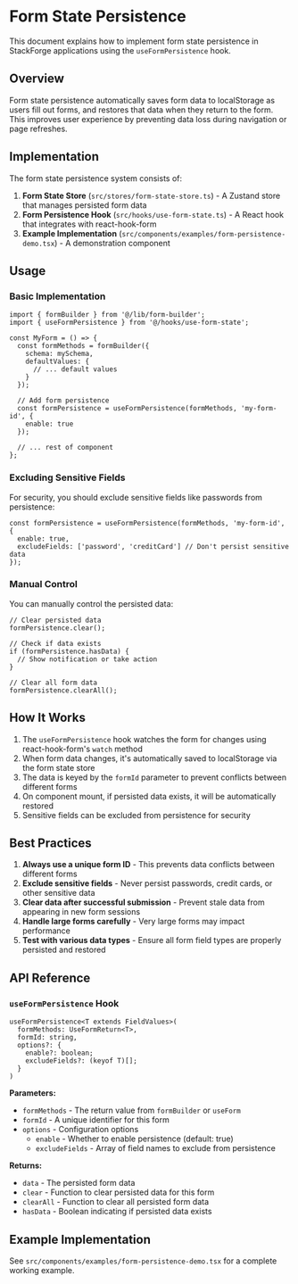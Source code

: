 # Form State Persistence

This document explains how to implement form state persistence in StackForge applications using the `useFormPersistence` hook.

## Overview

Form state persistence automatically saves form data to localStorage as users fill out forms, and restores that data when they return to the form. This improves user experience by preventing data loss during navigation or page refreshes.

## Implementation

The form state persistence system consists of:

1. **Form State Store** (`src/stores/form-state-store.ts`) - A Zustand store that manages persisted form data
2. **Form Persistence Hook** (`src/hooks/use-form-state.ts`) - A React hook that integrates with react-hook-form
3. **Example Implementation** (`src/components/examples/form-persistence-demo.tsx`) - A demonstration component

## Usage

### Basic Implementation

```tsx
import { formBuilder } from '@/lib/form-builder';
import { useFormPersistence } from '@/hooks/use-form-state';

const MyForm = () => {
  const formMethods = formBuilder({
    schema: mySchema,
    defaultValues: {
      // ... default values
    }
  });
  
  // Add form persistence
  const formPersistence = useFormPersistence(formMethods, 'my-form-id', {
    enable: true
  });
  
  // ... rest of component
};
```

### Excluding Sensitive Fields

For security, you should exclude sensitive fields like passwords from persistence:

```tsx
const formPersistence = useFormPersistence(formMethods, 'my-form-id', {
  enable: true,
  excludeFields: ['password', 'creditCard'] // Don't persist sensitive data
});
```

### Manual Control

You can manually control the persisted data:

```tsx
// Clear persisted data
formPersistence.clear();

// Check if data exists
if (formPersistence.hasData) {
  // Show notification or take action
}

// Clear all form data
formPersistence.clearAll();
```

## How It Works

1. The `useFormPersistence` hook watches the form for changes using react-hook-form's `watch` method
2. When form data changes, it's automatically saved to localStorage via the form state store
3. The data is keyed by the `formId` parameter to prevent conflicts between different forms
4. On component mount, if persisted data exists, it will be automatically restored
5. Sensitive fields can be excluded from persistence for security

## Best Practices

1. **Always use a unique form ID** - This prevents data conflicts between different forms
2. **Exclude sensitive fields** - Never persist passwords, credit cards, or other sensitive data
3. **Clear data after successful submission** - Prevent stale data from appearing in new form sessions
4. **Handle large forms carefully** - Very large forms may impact performance
5. **Test with various data types** - Ensure all form field types are properly persisted and restored

## API Reference

### `useFormPersistence` Hook

```tsx
useFormPersistence<T extends FieldValues>(
  formMethods: UseFormReturn<T>,
  formId: string,
  options?: {
    enable?: boolean;
    excludeFields?: (keyof T)[];
  }
)
```

**Parameters:**
- `formMethods` - The return value from `formBuilder` or `useForm`
- `formId` - A unique identifier for this form
- `options` - Configuration options
  - `enable` - Whether to enable persistence (default: true)
  - `excludeFields` - Array of field names to exclude from persistence

**Returns:**
- `data` - The persisted form data
- `clear` - Function to clear persisted data for this form
- `clearAll` - Function to clear all persisted form data
- `hasData` - Boolean indicating if persisted data exists

## Example Implementation

See `src/components/examples/form-persistence-demo.tsx` for a complete working example.